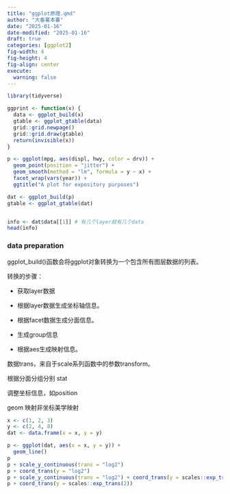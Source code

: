 ```yaml
---
title: "ggplot原理.qmd"
author: "大番薯本薯"
date: "2025-01-16"
date-modified: "2025-01-16"
draft: true
categories: [ggplot2]
fig-width: 4
fig-height: 4
fig-align: center
execute:
  warning: false
---
```


```r
library(tidyverse)

ggprint <- function(x) {
  data <- ggplot_build(x)
  gtable <- ggplot_gtable(data)
  grid::grid.newpage()
  grid::grid.draw(gtable)
  return(invisible(x))
}

p <- ggplot(mpg, aes(displ, hwy, color = drv)) +
  geom_point(position = "jitter") +
  geom_smooth(method = "lm", formula = y ~ x) +
  facet_wrap(vars(year)) +
  ggtitle("A plot for expository purposes")

```

```r
dat <- ggplot_build(p)
gtable <- ggplot_gtable(dat)


info <- dat$data[[1]] # 有几个layer就有几个data
head(info)
```

### data preparation

ggplot_build()函数会将ggplot对象转换为一个包含所有图层数据的列表。

转换的步骤：

-   获取layer数据

-   根据layer数据生成坐标轴信息。

-   根据facet数据生成分面信息。

-   生成group信息

-   根据aes生成映射信息。

数据trans，来自于scale系列函数中的参数transform。

根据分面分组分别 stat

调整坐标信息，如position

geom 映射非坐标美学映射

```r
x <- c(1, 2, 3)
y <- c(2, 4, 8)
dat <- data.frame(x = x, y = y)

p <- ggplot(dat, aes(x = x, y = y)) +
  geom_line()
p
p + scale_y_continuous(trans = "log2")
p + coord_trans(y = "log2")
p + scale_y_continuous(trans = "log2") + coord_trans(y = scales::exp_trans(2))
p + coord_trans(y = scales::exp_trans(2))

```